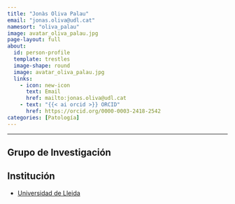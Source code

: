 ```yaml
---
title: "Jonàs Oliva Palau"
email: "jonas.oliva@udl.cat"  
namesort: "oliva_palau"
image: avatar_oliva_palau.jpg
page-layout: full
about: 
  id: person-profile
  template: trestles
  image-shape: round
  image: avatar_oliva_palau.jpg
  links:
    - icon: new-icon
      text: Email
      href: mailto:jonas.oliva@udl.cat
    - text: "{{< ai orcid >}} ORCID"
      href: https://orcid.org/0000-0003-2418-2542
categories: [Patología]
---
```

 
<hr>

:::{#person-profile}

## Grupo de Investigación


## Institución
- [Universidad de Lleida](https://www.udl.cat/)

:::
